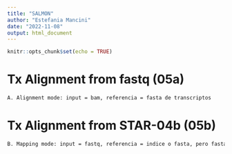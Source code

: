 ```yaml
---
title: "SALMON"
author: "Estefania Mancini"
date: "2022-11-08"
output: html_document
---
```


```r
knitr::opts_chunk$set(echo = TRUE)
```


# Tx Alignment from fastq (05a)

```bash
A. Alignment mode: input = bam, referencia = fasta de transcriptos
``` 

# Tx Alignment from STAR-04b (05b)

```bash
B. Mapping mode: input = fastq, referencia = indice o fasta, pero fasta es mas lento
``` 
